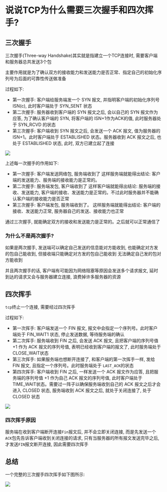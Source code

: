# 说说TCP为什么需要三次握手和四次挥手? 

## 三次握手

三次握手(Three-way Handshake)其实就是指建立一个TCP连接时, 需要客户端和服务器总共发送3个包

主要作用就是为了确认双方的接收能力和发送能力是否正常、指定自己的初始化序列号为后面的可靠性传送做准备

过程如下: 

- 第一次握手: 客户端给服务端发一个 SYN 报文, 并指明客户端的初始化序列号 ISN(c), 此时客户端处于  SYN_SENT 状态
- 第二次握手: 服务器收到客户端的 SYN 报文之后, 会以自己的 SYN 报文作为应答, 为了确认客户端的 SYN, 将客户端的 ISN+1作为ACK的值, 此时服务器处于 SYN_RCVD  的状态
- 第三次握手: 客户端收到 SYN 报文之后, 会发送一个 ACK 报文, 值为服务器的ISN+1。此时客户端处于 ESTABLISHED 状态。服务器收到 ACK 报文之后, 也处于 ESTABLISHED  状态, 此时, 双方已建立起了连接

![](https://static.vue-js.com/fb489fc0-beb9-11eb-85f6-6fac77c0c9b3.png)

上述每一次握手的作用如下: 

- 第一次握手: 客户端发送网络包, 服务端收到了
  这样服务端就能得出结论: 客户端的发送能力、服务端的接收能力是正常的。
- 第二次握手: 服务端发包, 客户端收到了
  这样客户端就能得出结论: 服务端的接收、发送能力, 客户端的接收、发送能力是正常的。不过此时服务器并不能确认客户端的接收能力是否正常
- 第三次握手: 客户端发包, 服务端收到了。
  这样服务端就能得出结论: 客户端的接收、发送能力正常, 服务器自己的发送、接收能力也正常

通过三次握手, 就能确定双方的接收和发送能力是正常的。之后就可以正常通信了

### 为什么不是两次握手?

如果是两次握手, 发送端可以确定自己发送的信息能对方能收到, 也能确定对方发的包自己能收到, 但接收端只能确定对方发的包自己能收到 无法确定自己发的包对方能收到

并且两次握手的话, 客户端有可能因为网络阻塞等原因会发送多个请求报文, 延时到达的请求又会与服务器建立连接, 浪费掉许多服务器的资源

## 四次挥手

`tcp`终止一个连接, 需要经过四次挥手

过程如下: 

- 第一次挥手: 客户端发送一个 FIN 报文, 报文中会指定一个序列号。此时客户端处于  FIN_WAIT1 状态, 停止发送数据, 等待服务端的确认
- 第二次挥手: 服务端收到 FIN 之后, 会发送 ACK 报文, 且把客户端的序列号值 +1 作为 ACK 报文的序列号值, 表明已经收到客户端的报文了, 此时服务端处于 CLOSE_WAIT状态
- 第三次挥手: 如果服务端也想断开连接了, 和客户端的第一次挥手一样, 发给 FIN 报文, 且指定一个序列号。此时服务端处于 `LAST_ACK`的状态
- 第四次挥手: 客户端收到 FIN 之后, 一样发送一个 ACK 报文作为应答, 且把服务端的序列号值 +1 作为自己 ACK 报文的序列号值, 此时客户端处于 TIME_WAIT状态。需要过一阵子以确保服务端收到自己的 ACK 报文之后才会进入 CLOSED 状态, 服务端收到 ACK 报文之后, 就处于关闭连接了, 处于 CLOSED 状态

![](https://static.vue-js.com/0a3ebb90-beba-11eb-85f6-6fac77c0c9b3.png)

### 四次挥手原因

服务端在收到客户端断开连接`Fin`报文后, 并不会立即关闭连接, 而是先发送一个`ACK`包先告诉客户端收到关闭连接的请求, 只有当服务器的所有报文发送完毕之后, 才发送`FIN`报文断开连接, 因此需要四次挥手

## 总结

一个完整的三次握手四次挥手如下图所示: 

![](https://static.vue-js.com/65941490-beba-11eb-85f6-6fac77c0c9b3.png)
